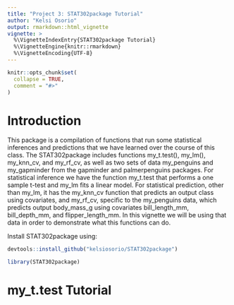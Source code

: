 ```yaml
---
title: "Project 3: STAT302package Tutorial"
author: "Kelsi Osorio"
output: rmarkdown::html_vignette
vignette: >
  %\VignetteIndexEntry{STAT302package Tutorial}
  %\VignetteEngine{knitr::rmarkdown}
  %\VignetteEncoding{UTF-8}
---
```


```r
knitr::opts_chunk$set(
  collapse = TRUE,
  comment = "#>"
)
```

# Introduction

This package is a compilation of functions that run some statistical inferences and predictions that we have learned over the course of this class. The STAT302package includes functions my_t.test(), my_lm(), my_knn_cv, and my_rf_cv, as well as two sets of data my_penguins and my_gapminder from the gapminder and palmerpenguins packages. For statistical inference we have the function my_t.test that performs a one sample t-test and my_lm fits a linear model. For statistical prediction, other than my_lm, it has the my_knn_cv function that predicts an output class using covariates, and my_rf_cv, specific to the my_penguins data, which predicts output body_mass_g using covariates bill_length_mm, bill_depth_mm, and flipper_length_mm. In this vignette we will be using that data in order to demonstrate what this functions can do. 

Install STAT302package using:
```r
devtools::install_github("kelsiosorio/STAT302package")
```

```r
library(STAT302package)
```

# my_t.test Tutorial 




